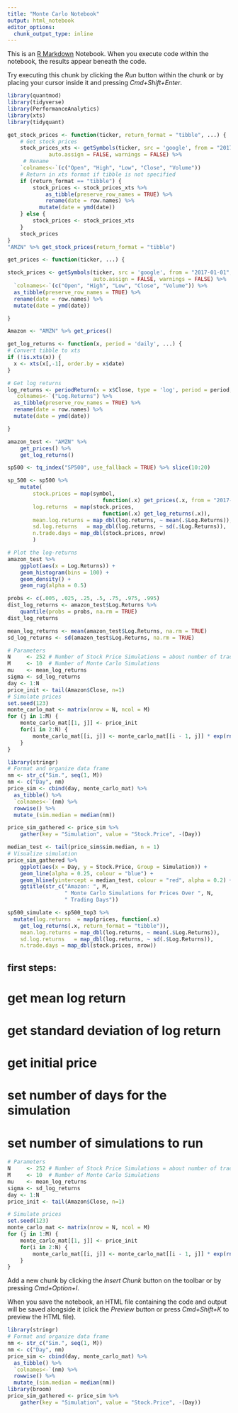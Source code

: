```yaml
---
title: "Monte Carlo Notebook"
output: html_notebook
editor_options: 
  chunk_output_type: inline
---
```


This is an [R Markdown](http://rmarkdown.rstudio.com) Notebook. When you execute code within the notebook, the results appear beneath the code. 

Try executing this chunk by clicking the *Run* button within the chunk or by placing your cursor inside it and pressing *Cmd+Shift+Enter*.

```r
library(quantmod)
library(tidyverse)
library(PerformanceAnalytics)
library(xts)
library(tidyquant)
```


```r
get_stock_prices <- function(ticker, return_format = "tibble", ...) {
    # Get stock prices
    stock_prices_xts <- getSymbols(ticker, src = 'google', from = "2017-01-01", 
             auto.assign = FALSE, warnings = FALSE) %>%  
     # Rename
    `colnames<-`(c("Open", "High", "Low", "Close", "Volume"))
    # Return in xts format if tibble is not specified
    if (return_format == "tibble") {
        stock_prices <- stock_prices_xts %>%
            as_tibble(preserve_row_names = TRUE) %>% 
            rename(date = row.names) %>% 
          mutate(date = ymd(date))
    } else {
        stock_prices <- stock_prices_xts
    }
    stock_prices
}
"AMZN" %>% get_stock_prices(return_format = "tibble")
```

```r
get_prices <- function(ticker, ...) {

stock_prices <- getSymbols(ticker, src = 'google', from = "2017-01-01", 
                           auto.assign = FALSE, warnings = FALSE) %>% 
  `colnames<-`(c("Open", "High", "Low", "Close", "Volume")) %>% 
  as_tibble(preserve_row_names = TRUE) %>% 
  rename(date = row.names) %>% 
  mutate(date = ymd(date))

}

Amazon <- "AMZN" %>% get_prices()
```


```r
get_log_returns <- function(x, period = 'daily', ...) {
# Convert tibble to xts
if (!is.xts(x)) {
  x <- xts(x[,-1], order.by = x$date)
}

# Get log returns
log_returns <- periodReturn(x = x$Close, type = 'log', period = period, ...) %>% 
  `colnames<-`("Log.Returns") %>% 
  as_tibble(preserve_row_names = TRUE) %>% 
  rename(date = row.names) %>% 
  mutate(date = ymd(date))

}
```

```r
amazon_test <- "AMZN" %>% 
    get_prices() %>% 
    get_log_returns() 

```


```r
sp500 <- tq_index("SP500", use_fallback = TRUE) %>% slice(10:20)

sp_500 <- sp500 %>%
    mutate(
        stock.prices = map(symbol, 
                              function(.x) get_prices(.x, from = "2017-01-01", to = "2017-03-01")),
        log.returns  = map(stock.prices, 
                              function(.x) get_log_returns(.x)),
        mean.log.returns = map_dbl(log.returns, ~ mean(.$Log.Returns)),
        sd.log.returns   = map_dbl(log.returns, ~ sd(.$Log.Returns)),
        n.trade.days = map_dbl(stock.prices, nrow)
        )  

```


```r

# Plot the log-returns    
amazon_test %>%    
    ggplot(aes(x = Log.Returns)) + 
    geom_histogram(bins = 100) + 
    geom_density() +
    geom_rug(alpha = 0.5) 
```


```r
probs <- c(.005, .025, .25, .5, .75, .975, .995)
dist_log_returns <- amazon_test$Log.Returns %>% 
    quantile(probs = probs, na.rm = TRUE)
dist_log_returns
```

```r
mean_log_returns <- mean(amazon_test$Log.Returns, na.rm = TRUE)
sd_log_returns <- sd(amazon_test$Log.Returns, na.rm = TRUE)
```

```r
# Parameters
N     <- 252 # Number of Stock Price Simulations = about number of trading days in year
M     <- 10  # Number of Monte Carlo Simulations   
mu    <- mean_log_returns
sigma <- sd_log_returns
day <- 1:N
price_init <- tail(Amazon$Close, n=1)
# Simulate prices
set.seed(123)
monte_carlo_mat <- matrix(nrow = N, ncol = M)
for (j in 1:M) {
    monte_carlo_mat[[1, j]] <- price_init
    for(i in 2:N) {
        monte_carlo_mat[[i, j]] <- monte_carlo_mat[[i - 1, j]] * exp(rnorm(1, mu, sigma))
    }
}
```

```r
library(stringr)
# Format and organize data frame
nm <- str_c("Sim.", seq(1, M))
nm <- c("Day", nm)
price_sim <- cbind(day, monte_carlo_mat) %>%
  as_tibble() %>%
  `colnames<-`(nm) %>% 
  rowwise() %>% 
  mutate_(sim.median = median(nm))

price_sim_gathered <- price_sim %>%
    gather(key = "Simulation", value = "Stock.Price", -(Day))

```

```r
median_test <- tail(price_sim$sim.median, n = 1)
# Visualize simulation
price_sim_gathered %>%
    ggplot(aes(x = Day, y = Stock.Price, Group = Simulation)) + 
    geom_line(alpha = 0.25, colour = "blue") +
    geom_hline(yintercept = median_test, colour = "red", alpha = 0.2) +
    ggtitle(str_c("Amazon: ", M, 
                  " Monte Carlo Simulations for Prices Over ", N, 
                  " Trading Days"))
```


```r
sp500_simulate <- sp500_top3 %>% 
  mutate(log.returns  = map(prices, function(.x) 
    get_log_returns(.x, return_format = "tibble")),
    mean.log.returns = map_dbl(log.returns, ~ mean(.$Log.Returns)),
    sd.log.returns   = map_dbl(log.returns, ~ sd(.$Log.Returns)),
    n.trade.days = map_dbl(stock.prices, nrow))
```

## first steps:

# get mean log return 
# get standard deviation of log return
# get initial price
# set number of days for the simulation
# set number of simulations to run

```r
# Parameters
N     <- 252 # Number of Stock Price Simulations = about number of trading days in year
M     <- 10  # Number of Monte Carlo Simulations   
mu    <- mean_log_returns
sigma <- sd_log_returns
day <- 1:N
price_init <- tail(Amazon$Close, n=1)
```

```r
# Simulate prices
set.seed(123)
monte_carlo_mat <- matrix(nrow = N, ncol = M)
for (j in 1:M) {
    monte_carlo_mat[[1, j]] <- price_init
    for(i in 2:N) {
        monte_carlo_mat[[i, j]] <- monte_carlo_mat[[i - 1, j]] * exp(rnorm(1, mu, sigma))
    }
}
```

Add a new chunk by clicking the *Insert Chunk* button on the toolbar or by pressing *Cmd+Option+I*.

When you save the notebook, an HTML file containing the code and output will be saved alongside it (click the *Preview* button or press *Cmd+Shift+K* to preview the HTML file).
```r
library(stringr)
# Format and organize data frame
nm <- str_c("Sim.", seq(1, M))
nm <- c("Day", nm)
price_sim <- cbind(day, monte_carlo_mat) %>%
  as_tibble() %>%
  `colnames<-`(nm) %>% 
  rowwise() %>% 
  mutate_(sim.median = median(nm))
library(broom)
price_sim_gathered <- price_sim %>%
    gather(key = "Simulation", value = "Stock.Price", -(Day))
```